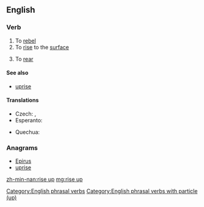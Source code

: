 ==English==

===Verb===
{{en-verb|head=[[rise]] [[up]]|rises up|rising up|rose up|risen up}}

# To [[rebel]]
# To [[rise]] to the [[surface]]
# {{context|of a horse etc|lang=en}} To [[rear]]

====See also====
* [[uprise]]

====Translations====
{{trans-top|to rise to the surface}}
* Czech: {{t|cs|povstat|pf}}, {{t|cs|povstávat|impf}}
* Esperanto: {{t|eo|leviĝi}}
{{trans-mid}}
* Quechua: {{t|qu|lluqsiy}}
{{trans-bottom}}

===Anagrams===
* [[Epirus#English|Epirus]]
* [[uprise#English|uprise]]

[[Category:English phrasal verbs]]
[[Category:English phrasal verbs with particle (up)]]

[[zh-min-nan:rise up]]
[[mg:rise up]]